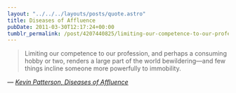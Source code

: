 ```yaml
---
layout: "../../../layouts/posts/quote.astro"
title: Diseases of Affluence
pubDate: 2011-03-30T12:17:24+00:00
tumblr_permalink: /post/4207440825/limiting-our-competence-to-our-profession-and
---
```


> Limiting our competence to our profession, and perhaps a consuming hobby or two, renders a large part of the world bewildering—and few things incline someone more powerfully to immobility.

— <cite>[Kevin Patterson, _Diseases of Affluence_](https://maisonneuve.org/article/2010/11/15/the-diseases-affluence/)</cite>

